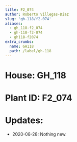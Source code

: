 ```yaml
---
title: F2_074
author: Roberto Villegas-Diaz
slug: 'gh-118/f2-074'
aliases:
  - gh_118-f2_074
  - gh-118-f2-074
  - gh118-f2074
extra_crumbs:
  name: GH118
  path: /label/gh-118
---
```


# **House**: GH_118
# **Plant ID**: F2_074
# **Updates**: 
 - 2020-06-28: Nothing new.
